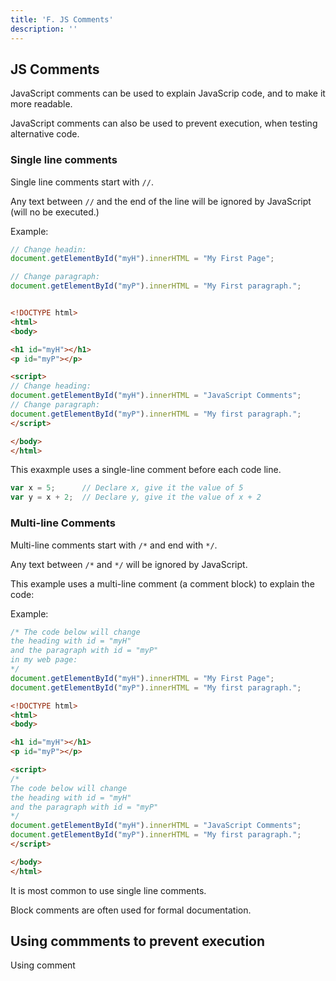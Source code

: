 ```yaml
---
title: 'F. JS Comments'
description: ''
---
```


## JS Comments

JavaScript comments can be used to explain JavaScrip code, and to make it more readable.

JavaScript comments can also be used to prevent execution, when testing alternative code.

### Single line comments

Single line comments start with `//`.

Any text between `//` and the end of the line will be ignored by JavaScript (will no be executed.)

Example:

```js
// Change headin:
document.getElementById("myH").innerHTML = "My First Page";

// Change paragraph:
document.getElementById("myP").innerHTML = "My First paragraph.";
```

```html

<!DOCTYPE html>
<html>
<body>

<h1 id="myH"></h1>
<p id="myP"></p>

<script>
// Change heading:
document.getElementById("myH").innerHTML = "JavaScript Comments";
// Change paragraph:
document.getElementById("myP").innerHTML = "My first paragraph.";
</script>

</body>
</html>
```

This exaxmple uses a single-line comment before each code line.


```js
var x = 5;      // Declare x, give it the value of 5
var y = x + 2;  // Declare y, give it the value of x + 2
```


### Multi-line Comments

Multi-line comments start with `/*` and end with `*/`.

Any text between `/*` and `*/` will be ignored by JavaScript.

This example uses a multi-line comment (a comment block) to explain the code:

Example:

```js
/* The code below will change
the heading with id = "myH"
and the paragraph with id = "myP"
in my web page:
*/
document.getElementById("myH").innerHTML = "My First Page";
document.getElementById("myP").innerHTML = "My first paragraph.";
```

```html
<!DOCTYPE html>
<html>
<body>

<h1 id="myH"></h1>
<p id="myP"></p>

<script>
/*
The code below will change
the heading with id = "myH"
and the paragraph with id = "myP"
*/
document.getElementById("myH").innerHTML = "JavaScript Comments";
document.getElementById("myP").innerHTML = "My first paragraph.";
</script>

</body>
</html>
```

It is most common to use single line comments.

Block comments are often used for formal documentation.

## Using commments to prevent execution

Using comment